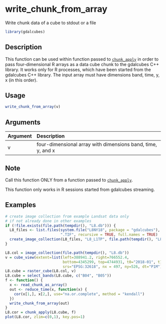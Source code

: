 # write_chunk_from_array

Write chunk data of a cube to stdout or a file



```r
library(gdalcubes)
```

## Description

This function can be used within function passed to [`chunk_apply`](chunk_apply.Rmd) in order to pass four-dimensional R arrays as a
data cube chunk to the gdalcubes C++ library. It works only for R processes, which have been started from the gdalcubes C++ library. 
The input array must have dimensions band, time, y, x (in this order).


## Usage


```r
write_chunk_from_array(v)

```


## Arguments

| Argument    | Description                       |
|:------------|:----------------------------------|
| v | four-dimensional array with dimensions band, time, y, and x |


## Note

Call this function ONLY from a function passed to [`chunk_apply`](chunk_apply.Rmd).

This function only works in R sessions started from gdalcubes streaming.


## Examples


```r
# create image collection from example Landsat data only 
# if not already done in other examples
if (!file.exists(file.path(tempdir(), "L8.db"))) {
  L8_files <- list.files(system.file("L8NY18", package = "gdalcubes"),
                         ".TIF", recursive = TRUE, full.names = TRUE)
  create_image_collection(L8_files, "L8_L1TP", file.path(tempdir(), "L8.db"), quiet = TRUE) 
}

L8.col = image_collection(file.path(tempdir(), "L8.db"))
v = cube_view(extent=list(left=388941.2, right=766552.4,
                          bottom=4345299, top=4744931, t0="2018-01", t1="2018-12"),
                          srs="EPSG:32618", nx = 497, ny=526, dt="P1M")
L8.cube = raster_cube(L8.col, v)
L8.cube = select_bands(L8.cube, c("B04", "B05"))
f <- function() {
  x <- read_chunk_as_array()
  out <- reduce_time(x, function(x) {
    cor(x[1,], x[2,], use="na.or.complete", method = "kendall")
  }) 
  write_chunk_from_array(out)
}
L8.cor = chunk_apply(L8.cube, f)
plot(L8.cor, zlim=c(0,1), key.pos=1)
```


